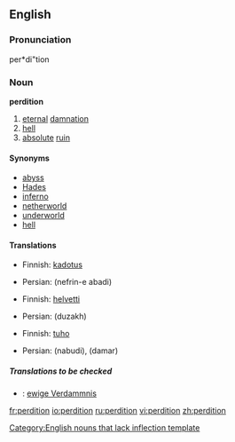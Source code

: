 ==English==

===Pronunciation===
per*di"tion

===Noun===
'''perdition'''
# [[eternal]] [[damnation]]
# [[hell]]
# [[absolute]] [[ruin]]

====Synonyms====
* [[abyss]]
* [[Hades]]
* [[inferno]]
* [[netherworld]]
* [[underworld]]
* [[hell]]

====Translations====
{{trans-top|eternal damnation}}
*Finnish: [[kadotus]]
{{trans-mid}}
*Persian: {{FAchar|[[نفرین ابدی]]}} (nefrin-e abadi)
{{trans-bottom}}

{{trans-top|hell}}
*Finnish: [[helvetti]]
{{trans-mid}}
*Persian: {{FAchar|[[دوزخ]]}} (duzakh)
{{trans-bottom}}

{{trans-top|absolute ruin}}
*Finnish: [[tuho]]
{{trans-mid}}
*Persian: {{FAchar|[[نابودی]]}} (nabudi), {{FAchar|[[دمار]]}} (damar)
{{trans-bottom}}

=====Translations to be checked=====
{{checktrans}}
{{top}}
*{{ttbc|German}}: [[ewige Verdammnis]] {{f}}
{{mid}}
{{bottom}}

[[Category:English nouns that lack inflection template]]

[[fr:perdition]]
[[io:perdition]]
[[ru:perdition]]
[[vi:perdition]]
[[zh:perdition]]